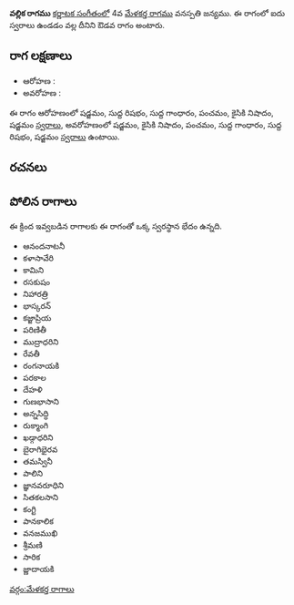 {{Infobox ragam
	| name          	= వల్లిక
	| synonym	    	= 
	| mela          	= 
	| chakra        	= 
	| janaka        	= 
	| type          	= ఔడవ
	| arohanam      	= {{svaraC|S|R1|G1|P|N2|S'}} 
	| avarohanam    	= {{svaraC|S'|N2|P|G1|R1|S}}
	| jeeva         	=
	| chhaya        	=
	| nyasa         	=
	| vishesha      	= 
	| equivalent  		= 
}}
{{కర్ణాటక సంగీత రాగాలు}}
'''వల్లిక రాగము''' [[కర్ణాటక సంగీతం]]లో 4వ [[మేళకర్త రాగము]] వనస్పతి జన్యము.  ఈ రాగంలో ఐదు స్వరాలు ఉండడం వల్ల దీనిని ఔడవ రాగం అంటారు.


==రాగ లక్షణాలు==


* ఆరోహణ : {{svaraC|S|R1|G1|P|N2|S'}} 
* అవరోహణ : {{svaraC|S'|N2|P|G1|R1|S}}

ఈ రాగం ఆరోహణంలో షడ్జమం, సుద్ద రిషభం, సుద్ద గాంధారం, పంచమం, కైసికి నిషాదం, షడ్జమం [[స్వరాలు]], అవరోహణంలో షడ్జమం, కైసికి నిషాదం, పంచమం, సుద్ద గాంధారం, సుద్ద రిషభం, షడ్జమం [[స్వరాలు]] ఉంటాయి.

==రచనలు==



==పోలిన రాగాలు==
ఈ క్రింద ఇవ్వబడిన రాగాలకు ఈ రాగంతో ఒక్క స్వరస్థాన భేదం ఉన్నది.
* ఆనందనాటనీ
* కళాసావేరి
* కామిని
* రసకుషం
* నిహారత్రి
* భాస్కరన్
* కజ్జాప్రియ
* పరిణితీ
* ముద్రాధరిని
* రేవతీ
* రంగనాయకి
* పరకాల
* దేహళి
* గుణభాసాని
* అన్నసిద్ధి
* రుక్మాంగి
* ఖడ్గాధరిని
* బైరాగిభైరవ
* తమస్వినీ
* పాలిని
* జ్ఞానవరూధిని
* సితకలసాని
* కంగ్టి
* పానకాలిక
* వనజముఖి
* శ్రీమణి
* సారిక
* జ్ణాదాయకి



[[వర్గం:మేళకర్త రాగాలు]]